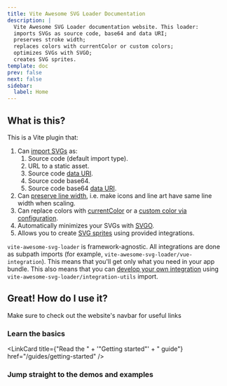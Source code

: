 ```yaml
---
title: Vite Awesome SVG Loader Documentation
description: |
  Vite Awesome SVG Loader documentation website. This loader:
  imports SVGs as source code, base64 and data URI;
  preserves stroke width;
  replaces colors with currentColor or custom colors;
  optimizes SVGs with SVGO;
  creates SVG sprites.
template: doc
prev: false
next: false
sidebar:
  label: Home
---
```



## What is this?

This is a Vite plugin that:

1. Can [import SVGs](./guides/svg-loading-methods/) as:
   1. Source code (default import type).
   1. URL to a static asset.
   1. Source code [data URI](https://en.wikipedia.org/wiki/Data_URI_scheme).
   1. Source code base64.
   1. Source code base64 [data URI](https://en.wikipedia.org/wiki/Data_URI_scheme).
1. Can [preserve line width](./guides/available-transformations/#preserve-line-width), i.e. make icons and line art
have same line width when scaling.
1. Can replace colors with [currentColor](./guides/available-transformations/#replace-all-colors-with-currentcolor-value)
or a [custom color via configuration](./guides/available-transformations/#replace-colors-with-custom-values).
1. Automatically minimizes your SVGs with [SVGO](https://github.com/svg/svgo).
1. Allows you to create [SVG sprites](./guides/svg-loading-methods/#symbols) using provided integrations.

`vite-awesome-svg-loader` is framework-agnostic. All integrations are done as subpath imports
(for example, `vite-awesome-svg-loader/vue-integration`). This means that you'll get only what you need in your
app bundle. This also means that you can [develop your own integration](./guides/custom-integrations)
using `vite-awesome-svg-loader/integration-utils` import.

## Great! How do I use it?

<Aside>
  Make sure to check out the website's navbar for useful links
</Aside>

### Learn the basics

<LinkCard title={"Read the " + '"Getting started"' + " guide"} href="/guides/getting-started" />
<LinkCard title="Learn about SVG loading methods" href="/guides/svg-loading-methods" />
<LinkCard title="See configuration options" href="/loader-api-reference/interfaces/svgloaderoptions" />

### Jump straight to the demos and examples

<CardGrid>
  <LinkCard title="React" href="/react/quick-start" />
  <LinkCard title="Vue" href="/vue/quick-start" />
  <LinkCard title="Vanilla JS" href="/vanilla-js/quick-start" />
  <LinkCard title="Custom framework" href="/guides/custom-integrations" />
</CardGrid>